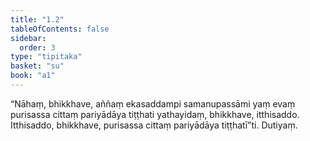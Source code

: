 ```yaml
---
title: "1.2"
tableOfContents: false
sidebar:
  order: 3
type: "tipitaka"
basket: "su"
book: "a1"
---
```



<DynamicBreadcrumb />

<Division number="2" book="a1">

<Paragraph number="5" book="a1">
“Nāhaṃ, bhikkhave, aññaṃ ekasaddampi samanupassāmi yaṃ evaṃ purisassa cittaṃ pariyādāya tiṭṭhati yathayidaṃ, bhikkhave, itthisaddo. Itthisaddo, bhikkhave, purisassa cittaṃ pariyādāya tiṭṭhatī”ti.

</Paragraph>
</Division>

<Paragraph number="6" type="center" book="a1">
Dutiyaṃ.
</Paragraph>